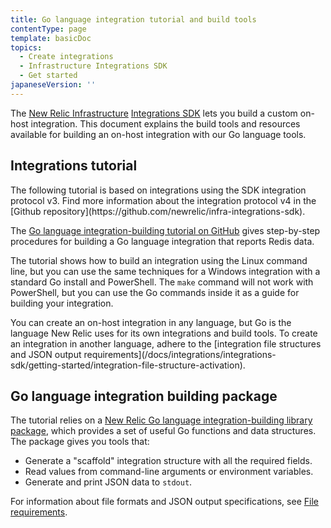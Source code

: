 ```yaml
---
title: Go language integration tutorial and build tools
contentType: page
template: basicDoc
topics:
  - Create integrations
  - Infrastructure Integrations SDK
  - Get started
japaneseVersion: ''
---
```


The [New Relic Infrastructure](/docs/infrastructure/new-relic-infrastructure/getting-started/introduction-new-relic-infrastructure) [Integrations SDK](/docs/infrastructure/integrations-sdk/get-started/intro-infrastructure-integrations-sdk) lets you build a custom on-host integration. This document explains the build tools and resources available for building an on-host integration with our Go language tools.

## Integrations tutorial

<Callout variant="important">
  The following tutorial is based on integrations using the SDK integration protocol v3.  
  Find more information about the integration protocol v4 in the [Github repository](https://github.com/newrelic/infra-integrations-sdk).
</Callout>

The [Go language integration-building tutorial on GitHub](https://github.com/newrelic/infra-integrations-sdk/blob/master/docs/tutorial.md) gives step-by-step procedures for building a Go language integration that reports Redis data.

The tutorial shows how to build an integration using the Linux command line, but you can use the same techniques for a Windows integration with a standard Go install and PowerShell. The `make` command will not work with PowerShell, but you can use the Go commands inside it as a guide for building your integration.

<Callout variant="tip">
  You can create an on-host integration in any language, but Go is the language New Relic uses for its own integrations and build tools. To create an integration in another language, adhere to the [integration file structures and JSON output requirements](/docs/integrations/integrations-sdk/getting-started/integration-file-structure-activation).
</Callout>

## Go language integration building package

The tutorial relies on a [New Relic Go language integration-building library package](https://godoc.org/github.com/newrelic/infra-integrations-sdk), which provides a set of useful Go functions and data structures. The package gives you tools that:

* Generate a "scaffold" integration structure with all the required fields.
* Read values from command-line arguments or environment variables.
* Generate and print JSON data to `stdout`.

For information about file formats and JSON output specifications, see [File requirements](/docs/integrations/integrations-sdk/getting-started/integration-file-structure-activation).

